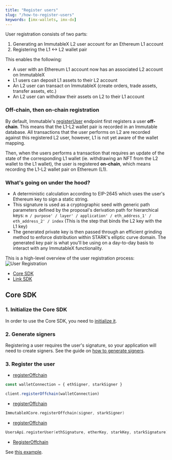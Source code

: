 ```yaml
---
title: "Register users"
slug: "/how-to-register-users"
keywords: [imx-wallets, imx-dx]
---
```



User registration consists of two parts:
1. Generating an ImmutableX L2 user account for an Ethereum L1 account
2. Registering the L1 <-> L2 wallet pair

This enables the following:
* A user with an Ethereum L1 account now has an associated L2 account on ImmutableX
* L1 users can deposit L1 assets to their L2 account
* An L2 user can transact on ImmutableX (create orders, trade assets, transfer assets, etc.)
* An L2 user can withdraw their assets on L2 to their L1 account

### Off-chain, then on-chain registration
By default, Immutable's [registerUser](https://docs.x.immutable.com/reference#/operations/registerUser) endpoint first registers a user **off-chain**. This means that the L1-L2 wallet pair is recorded in an Immutable database. All transactions that the user performs on L2 are recorded against this registered L2 user, however, L1 is not yet aware of the wallet mapping.

Then, when the users performs a transaction that requires an update of the state of the corresponding L1 wallet (ie. withdrawing an NFT from the L2 wallet to the L1 wallet), the user is registered **on-chain**, which means recording the L1-L2 wallet pair on Ethereum (L1).

### What's going on under the hood?
* A deterministic calculation according to EIP-2645 which uses the user's Ethereum key to sign a static string.
* This signature is used as a cryptographic seed with generic path parameters defined by the proposal's derivation path for hierarchical keys: `m / purpose' / layer' / application' / eth_address_1' / eth_address_2' / index` (This is the step that binds the L2 key with the L1 key)
* The generated private key is then passed through an efficient grinding method to enforce distribution within STARK's elliptic curve domain. The generated key pair is what you'll be using on a day-to-day basis to interact with any ImmutableX functionality.

This is a high-level overview of the user registration process:
![User Registration](/img/user-registration.png 'User Registration')

<ListAdmonition label="Guides">
    <ul>
        <li><a href="#core-sdk">Core SDK</a></li>
        <li><a href="./link-setup">Link SDK</a></li>
    </ul>
</ListAdmonition>

## Core SDK

### 1. Initialize the Core SDK
In order to use the Core SDK, you need to [initialize it](/docs/how-to-install-initialize#core-sdk).

### 2. Generate signers
Registering a user requires the user's signature, so your application will need to create signers. See the guide on [how to generate signers](/docs/how-to-generate-signers).

### 3. Register the user
<Tabs>
  <TabItem value="typescript" label="Typescript Core SDK">

  <ListAdmonition label="SDK reference">
      <ul>
          <li><a href="https://docs.x.immutable.com/sdk-references/core-sdk-ts/1.0.0-beta.3/classes/immutablex.immutablex#registerOffchain">registerOffchain</a></li>
      </ul>
  </ListAdmonition>

```ts
const walletConnection = { ethSigner, starkSigner }

client.registerOffchain(walletConnection)
```
  </TabItem>
  <TabItem value="kotlin" label="Kotlin (JVM) Core SDK">

  <ListAdmonition label="SDK reference">
      <ul>
          <li><a href="https://docs.x.immutable.com/sdk-references/core-sdk-kotlin/0-6-0/imx-core-sdk-kotlin-jvm/com.immutable.sdk/-immutable-x-core/register-off-chain.html">registerOffchain</a></li>
      </ul>
  </ListAdmonition>

```kotlin
ImmutableXCore.registerOffchain(signer, starkSigner)
``` 
  </TabItem>
  <TabItem value="Swift" label="Swift Core SDK">

  <ListAdmonition label="SDK reference">
      <ul>
          <li><a href="https://docs.x.immutable.com/sdk-references/core-sdk-swift/0-2-2/documentation/immutablexcore/usersapi/registeruser(registeruserrequest:)">registerOffchain</a></li>
      </ul>
  </ListAdmonition>

```swift
UsersApi.registerUser(ethSignature, etherKey, starkKey, starkSignature)
```
  </TabItem>
  <TabItem value="go" label="Golang Core SDK">

  <ListAdmonition label="SDK reference">
      <ul>
          <li><a href="https://pkg.go.dev/github.com/immutable/imx-core-sdk-golang@v0.2.1/imx#Client.RegisterOffchain">RegisterOffchain</a></li>
      </ul>
  </ListAdmonition>

See [this example](https://github.com/immutable/imx-core-sdk-golang/blob/main/imx/examples/registration/main.go).
  </TabItem>
</Tabs>